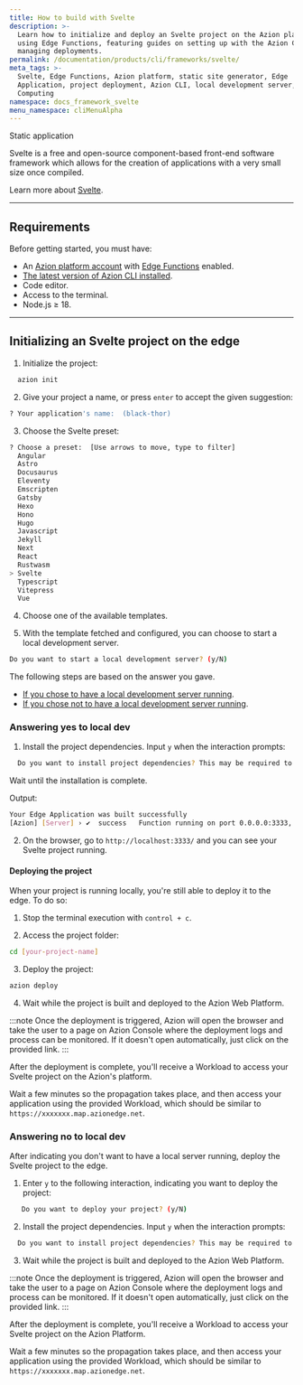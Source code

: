 ```yaml
---
title: How to build with Svelte
description: >-
  Learn how to initialize and deploy an Svelte project on the Azion platform
  using Edge Functions, featuring guides on setting up with the Azion CLI and
  managing deployments.
permalink: /documentation/products/cli/frameworks/svelte/
meta_tags: >-
  Svelte, Edge Functions, Azion platform, static site generator, Edge
  Application, project deployment, Azion CLI, local development server, Edge
  Computing
namespace: docs_framework_svelte
menu_namespace: cliMenuAlpha
---
```



<Tag severity="info" client:only="vue">
  Static application
</Tag>

Svelte is a free and open-source component-based front-end software framework which allows for the creation of applications with a very small size once compiled.

Learn more about [Svelte](https://svelte.dev/docs/introduction).

---

## Requirements

Before getting started, you must have:

- An [Azion platform account](/en/documentation/products/accounts/creating-account/) with [Edge Functions](/en/documentation/products/build/edge-application/edge-functions/) enabled.
- [The latest version of Azion CLI installed](/en/documentation/products/azion-cli/overview/).
- Code editor.
- Access to the terminal.
- Node.js ≥ 18.

---

## Initializing an Svelte project on the edge

1. Initialize the project:

```sh 
  azion init
```

2. Give your project a name, or press `enter` to accept the given suggestion:

```sh 
? Your application's name:  (black-thor)
```

3. Choose the Svelte preset: 

```sh 
? Choose a preset:  [Use arrows to move, type to filter]
  Angular
  Astro
  Docusaurus
  Eleventy
  Emscripten
  Gatsby
  Hexo
  Hono
  Hugo
  Javascript
  Jekyll
  Next
  React
  Rustwasm
> Svelte
  Typescript
  Vitepress
  Vue
```

4. Choose one of the available templates.

5. With the template fetched and configured, you can choose to start a local development server.

```sh 
Do you want to start a local development server? (y/N) 
```

The following steps are based on the answer you gave. 

- [If you chose to have a local development server running](/en/documentation/products/cli/frameworks/svelte/#answering-yes-to-local-dev).
- [If you chose not to have a local development server running](/en/documentation/products/cli/frameworks/svelte/#answering-no-to-local-dev).

### Answering yes to local dev

1. Install the project dependencies. Input `y` when the interaction prompts:

```sh 
  Do you want to install project dependencies? This may be required to start local development server (y/N)
```

Wait until the installation is complete.

Output:

```sh
Your Edge Application was built successfully
[Azion] [Server] › ✔  success   Function running on port 0.0.0.0:3333, url: http://localhost:3333
```

2. On the browser, go to `http://localhost:3333/` and you can see your Svelte project running.

#### Deploying the project

When your project is running locally, you're still able to deploy it to the edge. To do so:

1. Stop the terminal execution with `control + c`. 

2. Access the project folder:

```sh
cd [your-project-name] 
```

3. Deploy the project: 

```sh
azion deploy
```

4. Wait while the project is built and deployed to the Azion Web Platform.

:::note 
Once the deployment is triggered, Azion will open the browser and take the user to a page on Azion Console where the deployment logs and process can be monitored. If it doesn't open automatically, just click on the provided link.
::: 

After the deployment is complete, you'll receive a Workload to access your Svelte project on the Azion's platform.

Wait a few minutes so the propagation takes place, and then access your application using the provided Workload, which should be similar to `https://xxxxxxx.map.azionedge.net`.

### Answering no to local dev

After indicating you don't want to have a local server running, deploy the Svelte project to the edge.

1. Enter `y` to the following interaction, indicating you want to deploy the project:

```sh
   Do you want to deploy your project? (y/N) 
```

2. Install the project dependencies. Input `y` when the interaction prompts:

```sh 
  Do you want to install project dependencies? This may be required to deploy your project (y/N)
```

3. Wait while the project is built and deployed to the Azion Web Platform.

:::note 
Once the deployment is triggered, Azion will open the browser and take the user to a page on Azion Console where the deployment logs and process can be monitored. If it doesn't open automatically, just click on the provided link.
::: 

After the deployment is complete, you'll receive a Workload to access your Svelte project on the Azion Platform.

Wait a few minutes so the propagation takes place, and then access your application using the provided Workload, which should be similar to `https://xxxxxxx.map.azionedge.net`.

